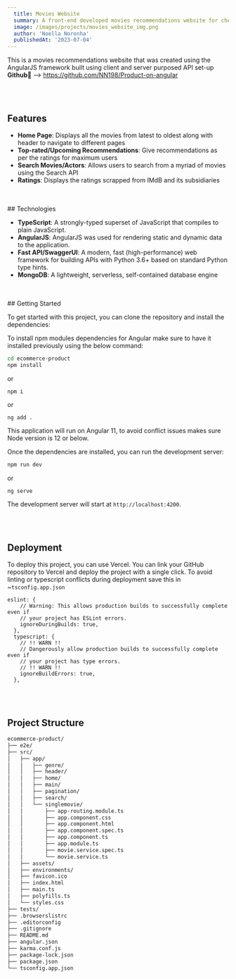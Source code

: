 ```yaml
---
  title: Movies Website
  summary: A front-end developed movies recommendations website for checking the latest movie trends.
  image: /images/projects/movies_website_img.png
  author: 'Noella Noronha'
  publishedAt: '2023-07-04'
---
```


This is a movies recommendations website that was created using the AngularJS framework built using client and server purposed API set-up
<br/>
**Github🔗** --> <a href="https://github.com/NN198/Product-on-angular">https://github.com/NN198/Product-on-angular</a>

<br/>
<br/>

## Features ##

- **Home Page**: Displays all the movies from latest to oldest along with header to navigate to different pages
- **Top-rated/Upcoming Recommendations**: Give recommendations as per the ratings for maximum users
- **Search Movies/Actors**: Allows users to search from a myriad of movies using the Search API
- **Ratings**: Displays the ratings scrapped from IMdB and its subsidiaries

<br/>
<br/>
## Technologies

- **TypeScript**: A strongly-typed superset of JavaScript that compiles to plain JavaScript.
- **AngularJS**: AngularJS was used for rendering static and dynamic data to the application.
- **Fast API/SwaggerUI**: A modern, fast (high-performance) web framework for building APIs with Python 3.6+ based on standard Python type hints. 
- **MongoDB**: A lightweight, serverless, self-contained database engine

<br/>
<br/>
## Getting Started

To get started with this project, you can clone the repository and install the
dependencies:

To install npm modules dependencies for Angular make sure to have it installed previously using the below command:

```bash
cd ecommerce-product
npm install 
```
or 
```
npm i
```
or 
```
ng add .
```
This application will run on Angular 11, to avoid conflict issues makes sure Node version is 12 or below.

Once the dependencies are installed, you can run the development server:

```bash
npm run dev
```
or

```bash
ng serve
```

The development server will start at `http://localhost:4200`.


<br/>
<br/>

## Deployment

To deploy this project, you can use Vercel. You can link your GitHub repository
to Vercel and deploy the project with a single click.
To avoid linting or typescript conflicts during deployment save this in ~`tsconfig.app.json` 

```
eslint: {
    // Warning: This allows production builds to successfully complete even if
    // your project has ESLint errors.
    ignoreDuringBuilds: true,
  },
  typescript: {
    // !! WARN !!
    // Dangerously allow production builds to successfully complete even if
    // your project has type errors.
    // !! WARN !!
    ignoreBuildErrors: true,
  },
```

<br/>
<br/>

## Project Structure

```html
ecommerce-product/
├── e2e/
├── src/
│   ├── app/
│   │   ├── genre/
│   │   ├── header/
│   │   ├── home/
│   │   ├── main/
│   │   ├── pagination/
│   │   ├── search/
│   │   └── singlemovie/
│   │       ├── app-routing.module.ts
│   │       ├── app.component.css
│   │       ├── app.component.html
│   │       ├── app.component.spec.ts
│   │       ├── app.component.ts
│   │       ├── app.module.ts
│   │       ├── movie.service.spec.ts
│   │       └── movie.service.ts
│   ├── assets/
│   ├── environments/
│   ├── favicon.ico
│   ├── index.html
│   ├── main.ts
│   ├── polyfills.ts
│   └── styles.css
├── tests/
├── .browserslistrc
├── .editorconfig
├── .gitignore
├── README.md
├── angular.json
├── karma.conf.js
├── package-lock.json
├── package.json
└── tsconfig.app.json

